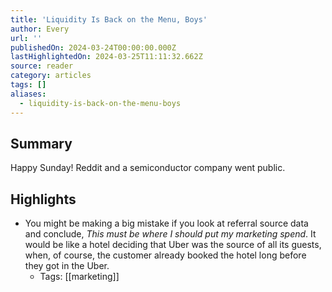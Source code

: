 ```yaml
---
title: 'Liquidity Is Back on the Menu, Boys'
author: Every
url: ''
publishedOn: 2024-03-24T00:00:00.000Z
lastHighlightedOn: 2024-03-25T11:11:32.662Z
source: reader
category: articles
tags: []
aliases:
  - liquidity-is-back-on-the-menu-boys
---
```

## Summary

Happy Sunday! Reddit and a semiconductor company went public.

## Highlights
- You might be making a big mistake if you look at referral source data and conclude, *This must be where I should put my marketing spend*. It would be like a hotel deciding that Uber was the source of all its guests, when, of course, the customer already booked the hotel long before they got in the Uber.
    - Tags: [[marketing]]
